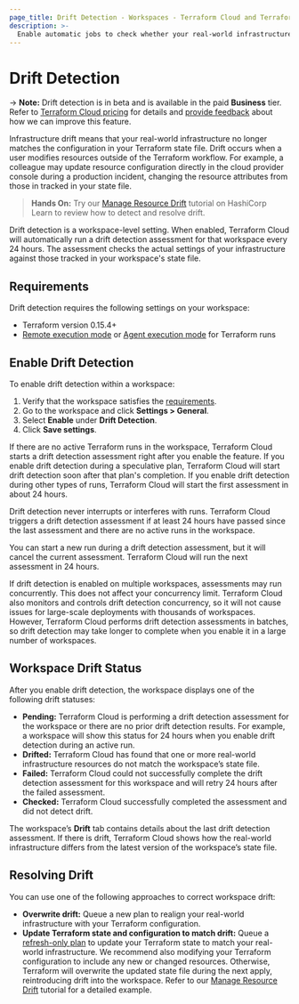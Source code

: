 ```yaml
---
page_title: Drift Detection - Workspaces - Terraform Cloud and Terraform Enterprise
description: >-
  Enable automatic jobs to check whether your real-world infrastructure matches your Terraform state file.
---
```


# Drift Detection

-> **Note:** Drift detection is in beta and is available in the paid **Business** tier. Refer to [Terraform Cloud pricing](https://www.hashicorp.com/products/terraform/pricing) for details and  [provide feedback](https://forms.gle/BwjgvrKQcLbgqK3f7) about how we can improve this feature.

Infrastructure drift means that your real-world infrastructure no longer matches the configuration in your Terraform state file. Drift occurs when a user modifies resources outside of the Terraform workflow. For example, a colleague may update resource configuration directly in the cloud provider console during a production incident, changing the resource attributes from those in tracked in your state file.

> **Hands On:** Try our [Manage Resource Drift](https://learn.hashicorp.com/tutorials/terraform/resource-drift) tutorial on HashiCorp Learn to review how to detect and resolve drift.

Drift detection is a workspace-level setting. When enabled, Terraform Cloud will automatically run a drift detection assessment for that workspace every 24 hours. The assessment checks the actual settings of your infrastructure against those tracked in your workspace's state file.

## Requirements

Drift detection requires the following settings on your workspace:
- Terraform version 0.15.4+
- [Remote execution mode](/cloud-docs/workspaces/settings#execution-mode) or [Agent execution mode](/cloud-docs/agents#configuring-workspaces-to-use-the-agent) for Terraform runs

## Enable Drift Detection

To enable drift detection within a workspace:
1. Verify that the workspace satisfies the [requirements](#requirements).
1. Go to the workspace and click **Settings > General**.
1. Select **Enable** under **Drift Detection**.
1. Click **Save settings**.

If there are no active Terraform runs in the workspace, Terraform Cloud starts a drift detection assessment right after you enable the feature. If you enable drift detection during a speculative plan, Terraform Cloud will start drift detection soon after that plan's completion. If you enable drift detection during other types of runs, Terraform Cloud will start the first assessment in about 24 hours.

Drift detection never interrupts or interferes with runs. Terraform Cloud triggers a drift detection assessment if at least 24 hours have passed since the last assessment and there are no active runs in the workspace.

You can start a new run during a drift detection assessment, but it will cancel the current assessment. Terraform Cloud will run the next assessment in 24 hours.

If drift detection is enabled on multiple workspaces, assessments may run concurrently. This does not affect your concurrency limit. Terraform Cloud also monitors and controls drift detection concurrency, so it will not cause issues for large-scale deployments with thousands of workspaces. However, Terraform Cloud performs drift detection assessments in batches, so drift detection may take longer to complete when you enable it in a large number of workspaces.

## Workspace Drift Status

After you enable drift detection, the workspace displays one of the following drift statuses:

- **Pending:** Terraform Cloud is performing a drift detection assessment for the workspace or there are no prior drift detection results. For example, a workspace will show this status for 24 hours when you enable drift detection during an active run.
- **Drifted:** Terraform Cloud has found that one or more real-world infrastructure resources do not match the workspace’s state file.
-  **Failed:** Terraform Cloud could not successfully complete the drift detection assessment for this workspace and will retry 24 hours after the failed assessment.
- **Checked:** Terraform Cloud successfully completed the assessment and did not detect drift.

The workspace’s **Drift** tab contains details about the last drift detection assessment. If there is drift, Terraform Cloud shows how the real-world infrastructure differs from the latest version of the workspace’s state file.


## Resolving Drift

You can use one of the following approaches to correct workspace drift:

- **Overwrite drift:** Queue a new plan to realign your real-world infrastructure with your Terraform configuration.
- **Update Terraform state and configuration to match drift:** Queue a [refresh-only plan](/cloud-docs/run/modes-and-options#refresh-only-mode) to update your Terraform state to match your real-world infrastructure. We recommend also modifying your Terraform configuration to include any new or changed resources. Otherwise, Terraform will overwrite the updated state file during the next apply, reintroducing drift into the workspace. Refer to our [Manage Resource Drift](https://learn.hashicorp.com/tutorials/terraform/resource-drift) tutorial for a detailed example.
